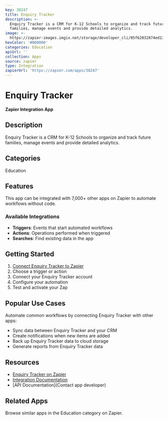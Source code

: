 ```yaml
---
key: 38247
title: Enquiry Tracker
description: >-
  Enquiry Tracker is a CRM for K-12 Schools to organize and track future
  families, manage events and provide detailed analytics.
image: >-
  https://zapier-images.imgix.net/storage/developer_cli/05f62032874ed13287777d7ece9cdbe6.png?auto=format%2Ccompress&ixlib=python-3.0.0&q=50
hexColor: '#000000'
categories: Education
apiUrl: ''
collection: Apps
source: zapier
type: Integration
zapierUrl: 'https://zapier.com/apps/38247'
---
```

# Enquiry Tracker

**Zapier Integration App**

## Description

Enquiry Tracker is a CRM for K-12 Schools to organize and track future families, manage events and provide detailed analytics.

## Categories

Education

## Features

This app can be integrated with 7,000+ other apps on Zapier to automate workflows without code.

### Available Integrations

- **Triggers**: Events that start automated workflows
- **Actions**: Operations performed when triggered
- **Searches**: Find existing data in the app

## Getting Started

1. [Connect Enquiry Tracker to Zapier](https://zapier.com/apps/38247)
2. Choose a trigger or action
3. Connect your Enquiry Tracker account
4. Configure your automation
5. Test and activate your Zap

## Popular Use Cases

Automate common workflows by connecting Enquiry Tracker with other apps:

- Sync data between Enquiry Tracker and your CRM
- Create notifications when new items are added
- Back up Enquiry Tracker data to cloud storage
- Generate reports from Enquiry Tracker data

## Resources

- [Enquiry Tracker on Zapier](https://zapier.com/apps/38247)
- [Integration Documentation](https://zapier.com/apps/38247/integrations)
- [API Documentation](Contact app developer)

## Related Apps

Browse similar apps in the Education category on Zapier.
